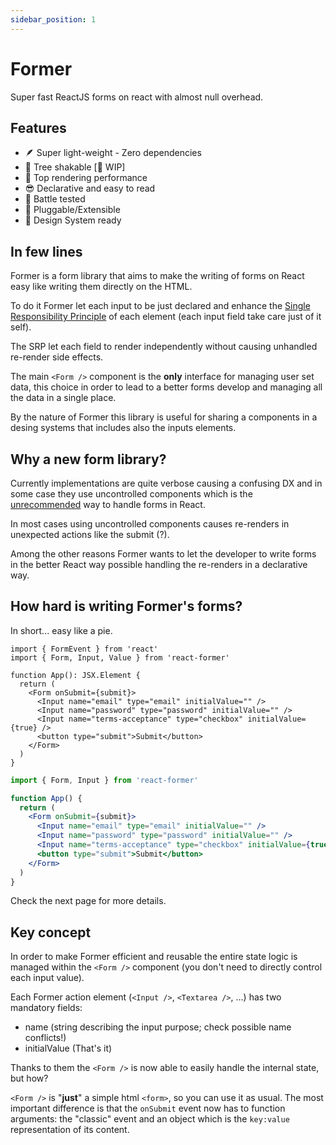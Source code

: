 ```yaml
---
sidebar_position: 1
---
```



# Former

Super fast ReactJS forms on react with almost null overhead.

## Features

- 🪶 Super light-weight - Zero dependencies
- 🌲 Tree shakable [🚧 WIP]
- 🎯 Top rendering performance
- 😎 Declarative and easy to read
- 🔫 Battle tested
- 🔌 Pluggable/Extensible
- 🔖 Design System ready

## In few lines

Former is a form library that aims to make the writing of forms on React easy like writing them directly
on the HTML.

To do it Former let each input to be just declared and enhance the [Single
Responsibility Principle](https://en.wikipedia.org/wiki/Single-responsibility_principle)
of each element (each input field take care just of it self).

The SRP let each field to render independently without causing unhandled re-render side effects.

The main `<Form />` component is the **only** interface for managing user set data, this choice in order to
lead to a better forms develop and managing all the data in a single place.

By the nature of Former this library is useful for sharing a components in a desing systems that includes also the
inputs elements.

## Why a new form library?

Currently implementations are quite verbose causing a confusing DX and in
some case they use uncontrolled components which is the
[unrecommended](https://reactjs.org/docs/uncontrolled-components.html)
way to handle forms in React.

In most cases using uncontrolled components causes re-renders in unexpected
actions like the submit (?).

Among the other reasons Former wants to let the developer to write forms in the
better React way possible handling the re-renders in a declarative way.

## How hard is writing Former's forms?

In short... easy like a pie.

<Tabs>
<TabItem value="typescript" label="Typescript">

```tsx
import { FormEvent } from 'react'
import { Form, Input, Value } from 'react-former'

function App(): JSX.Element {
  return (
    <Form onSubmit={submit}>
      <Input name="email" type="email" initialValue="" />
      <Input name="password" type="password" initialValue="" />
      <Input name="terms-acceptance" type="checkbox" initialValue={true} />
      <button type="submit">Submit</button>
    </Form>
  )
}
```

</TabItem>
<TabItem value="javascript" label="Javascript">

```jsx
import { Form, Input } from 'react-former'

function App() {
  return (
    <Form onSubmit={submit}>
      <Input name="email" type="email" initialValue="" />
      <Input name="password" type="password" initialValue="" />
      <Input name="terms-acceptance" type="checkbox" initialValue={true} />
      <button type="submit">Submit</button>
    </Form>
  )
}
```

</TabItem>
</Tabs>

Check the next page for more details.

## Key concept

In order to make Former efficient and reusable the entire state logic is managed
within the `<Form />` component (you don't need to directly control each input value).

Each Former action element (`<Input />`, `<Textarea />`, ...) has two mandatory fields:

- name (string describing the input purpose; check possible name conflicts!)
- initialValue (That's it)

Thanks to them the `<Form />` is now able to easily handle the internal state, but how?

`<Form />` is "**just**" a simple html `<form>`, so you can use it as usual. The most important
difference is that the `onSubmit` event now has to function arguments: the "classic" event and an object
which is the `key:value` representation of its content.
